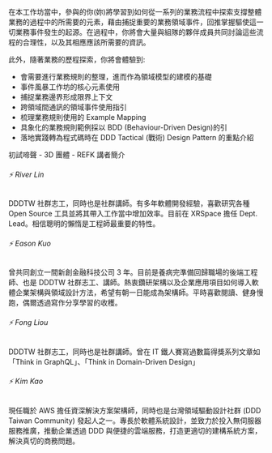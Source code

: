 在本工作坊當中，參與的你(妳)將學習到如何從一系列的業務流程中探索支撐整體業務的過程中的所需要的元素，藉由捕捉重要的業務領域事件，回推掌握驅使這一切業務事件發生的起源。在過程中，你將會大量與組隊的夥伴成員共同討論這些流程的合理性，以及其相應應該所需要的資訊。

此外，隨著業務的歷程探索，你將會體驗到:

- 會需要進行業務規則的整理，進而作為領域模型的建模的基礎
- 事件風暴工作坊的核心元素使用
- 捕捉業務邊界形成限界上下文
- 跨領域間通訊的領域事件使用指引
- 梳理業務規則使用的 Example Mapping
- 具象化的業務規則範例採以 BDD (Behaviour-Driven Design)的引
- 落地實踐轉為程式碼時在 DDD Tactical (戰術) Design Pattern 的重點介紹

初試啼聲 - 3D 團體 - REFK 講者簡介

###### ⚡️ River Lin

DDDTW 社群志工，同時也是社群講師。有多年軟體開發經驗，喜歡研究各種 Open Source 工具並將其帶入工作當中增加效率。目前在 XRSpace 擔任 Dept. Lead。相信聰明的懶惰是工程師最重要的特性。

###### ⚡️ Eason Kuo

曾共同創立一間新創金融科技公司 3 年。目前是養病完準備回歸職場的後端工程師、也是 DDDTW 社群志工、講師。熱衷鑽研架構以及企業應用項目如何導入軟體企業架構與領域設計方法，希望有朝一日能成為架構師。平時喜歡閱讀、健身慢跑，偶爾透過寫作分享學習的收穫。

###### ⚡️ Fong Liou

DDDTW 社群志工，同時也是社群講師。曾在 IT 鐵人賽寫過數篇得獎系列文章如「Think in GraphQL」、「Think in Domain-Driven Design」

###### ⚡️ Kim Kao

現任職於 AWS 擔任資深解決方案架構師，同時也是台灣領域驅動設計社群 (DDD Taiwan Community) 發起人之一。專長於軟體系統設計，並致力於投入無伺服器服務推廣，推動企業透過 DDD 與便捷的雲端服務，打造更適切的建構系統方案，解決真切的商務問題。
